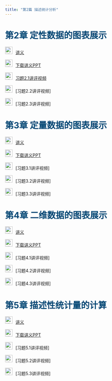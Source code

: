 ```yaml
---
title: "第2篇 描述统计分析"
---
```


<h1 style="color: #044875;"> 第2章 定性数据的图表展示</h1>

<img src="img/teacher.png" alt="讲义" style="width: 24px; height: 24px;margin-right: 10px">[讲义](https://lizongzhang.github.io/excelstat/chap2.html)

<img src="img/download.png" alt="讲义" style="width: 24px; height: 24px;margin-right: 10px">[下载讲义PPT](https://github.com/lizongzhang/excelstat/blob/main/docs/chap2_slide.pptx?raw=true)

<img src="img/video.png" alt="讲义" style="width: 24px; height: 24px;margin-right: 10px">[习题2.1讲评视频](https://www.bilibili.com/video/BV15E421M7RV/)

<img src="img/video.png" alt="讲义" style="width: 24px; height: 24px;margin-right: 10px">[习题2.2讲评视频]<to be updated>

<img src="img/video.png" alt="讲义" style="width: 24px; height: 24px;margin-right: 10px">[习题2.3讲评视频]<to be updated>

<h1 style="color: #044875;">  第3章 定量数据的图表展示</h1>

<img src="img/teacher.png" alt="讲义" style="width: 24px; height: 24px;margin-right: 10px">[讲义](https://lizongzhang.github.io/excelstat/chap3.html)

<img src="img/download.png" alt="讲义" style="width: 24px; height: 24px;margin-right: 10px">[下载讲义PPT](https://github.com/lizongzhang/excelstat/blob/main/docs/chap3_slide.pptx?raw=true)

<img src="img/video.png" alt="讲义" style="width: 24px; height: 24px;margin-right: 10px">[习题3.1讲评视频]<to be updated>

<img src="img/video.png" alt="讲义" style="width: 24px; height: 24px;margin-right: 10px">[习题3.2讲评视频]<to be updated>

<img src="img/video.png" alt="讲义" style="width: 24px; height: 24px;margin-right: 10px">[习题3.3讲评视频]<to be updated>

<h1 style="color: #044875;"> 第4章 二维数据的图表展示 </h1>

<img src="img/teacher.png" alt="讲义" style="width: 24px; height: 24px;margin-right: 10px">[讲义](https://lizongzhang.github.io/excelstat/chap4.html)

<img src="img/download.png" alt="讲义" style="width: 24px; height: 24px;margin-right: 10px">[下载讲义PPT](https://github.com/lizongzhang/excelstat/blob/main/docs/chap4_slide.pptx?raw=true)

<img src="img/video.png" alt="讲义" style="width: 24px; height: 24px;margin-right: 10px">[习题4.1讲评视频]<to be updated>

<img src="img/video.png" alt="讲义" style="width: 24px; height: 24px;margin-right: 10px">[习题4.2讲评视频]<to be updated>

<img src="img/video.png" alt="讲义" style="width: 24px; height: 24px;margin-right: 10px">[习题4.3讲评视频]<to be updated>

<h1 style="color: #044875;"> 第5章 描述性统计量的计算 </h1>

<img src="img/teacher.png" alt="讲义" style="width: 24px; height: 24px;margin-right: 10px">[讲义](https://lizongzhang.github.io/excelstat/chap5.html)

<img src="img/download.png" alt="讲义" style="width: 24px; height: 24px;margin-right: 10px">[下载讲义PPT](https://github.com/lizongzhang/excelstat/blob/main/docs/chap5_slide.pptx?raw=true)

<img src="img/video.png" alt="讲义" style="width: 24px; height: 24px;margin-right: 10px">[习题5.1讲评视频]<to be updated>

<img src="img/video.png" alt="讲义" style="width: 24px; height: 24px;margin-right: 10px">[习题5.2讲评视频]<to be updated>

<img src="img/video.png" alt="讲义" style="width: 24px; height: 24px;margin-right: 10px">[习题5.3讲评视频]<to be updated>

